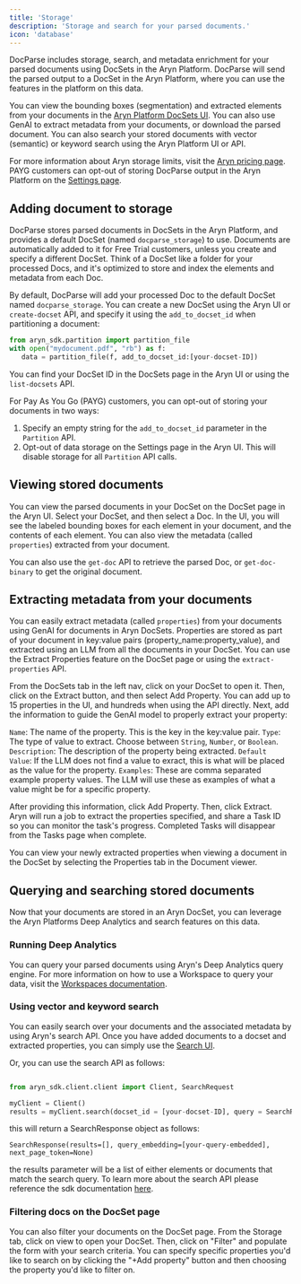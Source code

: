 ```yaml
---
title: 'Storage'
description: 'Storage and search for your parsed documents.'
icon: 'database'
---
```


DocParse includes storage, search, and metadata enrichment for your parsed documents using DocSets in the Aryn Platform. DocParse will send the parsed output to a DocSet in the Aryn Platform, where you can use the features in the platform on this data.

You can view the bounding boxes (segmentation) and extracted elements from your documents in the [Aryn Platform DocSets UI](https://app.aryn.ai/docsets). You can also use GenAI to extract metadata from your documents, or download the parsed document. You can also search your stored documents with vector (semantic) or keyword search using the Aryn Platform UI or API.

For more information about Aryn storage limits, visit the [Aryn pricing page](https://www.aryn.ai/pricing). PAYG customers can opt-out of storing DocParse output in the Aryn Platform on the [Settings page](https://app.aryn.ai/settings).

## Adding document to storage

DocParse stores parsed documents in DocSets in the Aryn Platform, and provides a default DocSet (named `docparse_storage`) to use. Documents are automatically added to it for Free Trial customers, unless you create and specify a different DocSet. Think of a DocSet like a folder for your processed Docs, and it's optimized to store and index the elements and metadata from each Doc.

By default, DocParse will add your processed Doc to the default DocSet named `docparse_storage`. You can create a new DocSet using the Aryn UI or `create-docset` API, and specify it using the `add_to_docset_id` when partitioning a document:


```python
from aryn_sdk.partition import partition_file
with open("mydocument.pdf", "rb") as f:
   data = partition_file(f, add_to_docset_id:[your-docset-ID])
```

You can find your DocSet ID in the DocSets page in the Aryn UI or using the `list-docsets` API.

For Pay As You Go (PAYG) customers, you can opt-out of storing your documents in two ways:

1. Specify an empty string for the `add_to_docset_id` parameter in the `Partition` API.
2. Opt-out of data storage on the Settings page in the Aryn UI. This will disable storage for all `Partition` API calls.


## Viewing stored documents

You can view the parsed documents in your DocSet on the DocSet page in the Aryn UI. Select your DocSet, and then select a Doc. In the UI, you will see the labeled bounding boxes for each element in your document, and the contents of each element. You can also view the metadata (called `properties`) extracted from your document.

You can also use the `get-doc` API to retrieve the parsed Doc, or `get-doc-binary` to get the original document.


## Extracting metadata from your documents

You can easily extract metadata (called `properties`) from your documents using GenAI for documents in Aryn DocSets. Properties are stored as part of your document in key:value pairs (property_name:property_value), and extracted using an LLM from all the documents in your DocSet. You can use the Extract Properties feature on the DocSet page or using the `extract-properties` API.

From the DocSets tab in the left nav, click on your DocSet to open it. Then, click on the Extract button, and then select Add Property. You can add up to 15 properties in the UI, and hundreds when using the API directly. Next, add the information to guide the GenAI model to properly extract your property:

`Name`: The name of the property. This is the key in the key:value pair.
`Type`: The type of value to extract. Choose between `String`, `Number`, or `Boolean`.
`Description`: The description of the property being extracted.
`Default Value`: If the LLM does not find a value to exract, this is what will be placed as the value for the property.
`Examples`: These are comma separated example property values. The LLM will use these as examples of what a value might be for a specific property.


After providing this information, click Add Property. Then, click Extract. Aryn will run a job to extract the properties specified, and share a Task ID so you can monitor the task's progress. Completed Tasks will disappear from the Tasks page when complete.

You can view your newly extracted properties when viewing a document in the DocSet by selecting the Properties tab in the Document viewer.


## Querying and searching stored documents

Now that your documents are stored in an Aryn DocSet, you can leverage the Aryn Platforms Deep Analytics and search features on this data.

### Running Deep Analytics

You can query your parsed documents using Aryn's Deep Analytics query engine. For more information on how to use a Workspace to query your data, visit the [Workspaces documentation](aryn-platform/querying-data/deep-analytics/using_workspaces).


### Using vector and keyword search

You can easily search over your documents and the associated metadata by using Aryn's search API. Once you have added documents to a docset and extracted properties, you can simply use the [Search UI](aryn-platform/querying-data/search/using_search_ui).

Or, you can use the search API as follows: 

```python

from aryn_sdk.client.client import Client, SearchRequest

myClient = Client()
results = myClient.search(docset_id = [your-docset-ID], query = SearchRequest(query=[your-query-phrase], properties_filter = [your-boolean-filter], query_type=[KEYWORD|VECTOR], return_type=[DOC|ELEMENT]))
```

this will return a SearchResponse object as follows:

```
SearchResponse(results=[], query_embedding=[your-query-embedded], next_page_token=None)
```

the results parameter will be a list of either elements or documents that match the search query. To learn more about the search API please reference the sdk documentation [here](../sdk-reference/query.mdx).

### Filtering docs on the DocSet page

You can also filter your documents on the DocSet page. From the Storage tab, click on view to open your DocSet. Then, click on "Filter" and populate the form with your search criteria. You can specify specific properties you'd like to search on by clicking the "+Add property" button and then choosing the property you'd like to filter on.
